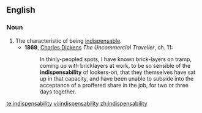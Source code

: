 ==English==

===Noun===
{{en-noun|indispensabilities}}

# The characteristic of being [[indispensable]].
#* '''1869''', [[w:Charles Dickens|Charles Dickens]] ''The Uncommercial Traveller'', ch. 11:
#*: In thinly-peopled spots, I have known brick-layers on tramp, coming up with bricklayers at work, to be so sensible of the '''indispensability''' of lookers-on, that they themselves have sat up in that capacity, and have been unable to subside into the acceptance of a proffered share in the job, for two or three days together.

[[te:indispensability]]
[[vi:indispensability]]
[[zh:indispensability]]
